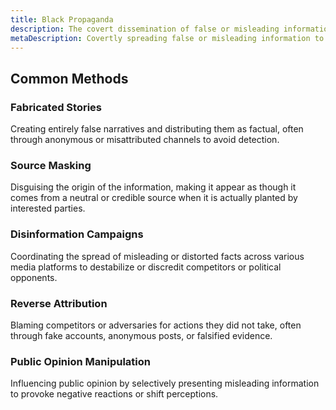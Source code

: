 ```yaml
---
title: Black Propaganda
description: The covert dissemination of false or misleading information designed to manipulate public opinion, typically targeting a competitor or adversary, while concealing the source to avoid accountability.
metaDescription: Covertly spreading false or misleading information to manipulate public opinion and discredit competitors while hiding the true source.
---
```


## Common Methods

### Fabricated Stories  
Creating entirely false narratives and distributing them as factual, often through anonymous or misattributed channels to avoid detection.

### Source Masking  
Disguising the origin of the information, making it appear as though it comes from a neutral or credible source when it is actually planted by interested parties.

### Disinformation Campaigns  
Coordinating the spread of misleading or distorted facts across various media platforms to destabilize or discredit competitors or political opponents.

### Reverse Attribution  
Blaming competitors or adversaries for actions they did not take, often through fake accounts, anonymous posts, or falsified evidence.

### Public Opinion Manipulation  
Influencing public opinion by selectively presenting misleading information to provoke negative reactions or shift perceptions.

